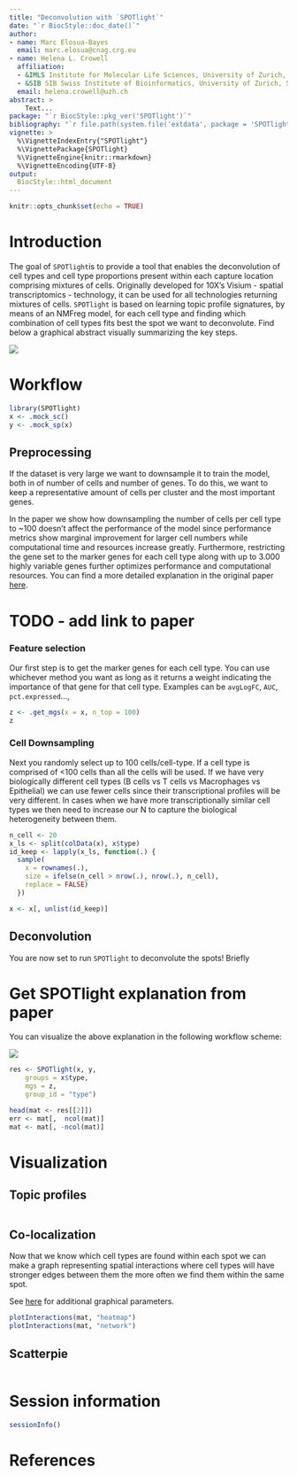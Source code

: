 ```yaml
---
title: "Deconvolution with `SPOTlight`"
date: "`r BiocStyle::doc_date()`"
author:
- name: Marc Elosua-Bayes
  email: marc.elosua@cnag.crg.eu
- name: Helena L. Crowell
  affiliation:
  - &IMLS Institute for Molecular Life Sciences, University of Zurich, Switzerland
  - &SIB SIB Swiss Institute of Bioinformatics, University of Zurich, Switzerland
  email: helena.crowell@uzh.ch
abstract: >
    Text...
package: "`r BiocStyle::pkg_ver('SPOTlight')`"
bibliography: "`r file.path(system.file('extdata', package = 'SPOTlight'), 'refs.bib')`"
vignette: >
  %\VignetteIndexEntry{"SPOTlight"}
  %\VignettePackage{SPOTlight}
  %\VignetteEngine{knitr::rmarkdown}
  %\VignetteEncoding{UTF-8}
output: 
  BiocStyle::html_document
---
```


```r
knitr::opts_chunk$set(echo = TRUE)
```

# Introduction

The goal of `SPOTlight`is to provide a tool that enables the deconvolution of 
cell types and cell type proportions present within each capture location 
comprising mixtures of cells. Originally developed for 10X's Visium - spatial
transcriptomics - technology, it can be used for all technologies returning
mixtures of cells. `SPOTlight` is based on learning topic profile signatures,
by means of an NMFreg model, for each cell type and finding which combination of
cell types fits best the spot we want to deconvolute. Find below a graphical
abstract visually summarizing the key steps.


![](../inst/extdata/schematic.png)

# Workflow

```r
library(SPOTlight)
x <- .mock_sc()
y <- .mock_sp(x)
```

## Preprocessing

If the dataset is very large we want to downsample it to train the model, 
both in of number of cells and number of genes. To do this, we want to keep
a representative amount of cells per cluster and the most important genes. 

In the paper we show how downsampling the number of cells per cell type to ~100
doesn't affect the performance of the model since performance metrics show
marginal improvement for larger cell numbers while computational time and
resources increase greatly. Furthermore, restricting the gene set to the marker
genes for each cell type along with up to 3.000 highly variable genes further
optimizes performance and computational resources. You can find a more detailed
explanation in the original paper [here]().

# TODO - add link to paper

### Feature selection
Our first step is to get the marker genes for each cell type. You can use
whichever method you want as long as it returns a weight indicating the importance
of that gene for that cell type. Examples can be `avgLogFC`, `AUC`,
`pct.expressed`..., 
```r
z <- .get_mgs(x = x, n_top = 100)
z
```

### Cell Downsampling

Next you randomly select up to 100 cells/cell-type. If a cell type
is comprised of <100 cells than all the cells will be used. If we have very
biologically different cell types (B cells vs T cells vs Macrophages vs
Epithelial) we can use fewer cells since their transcriptional profiles will 
be very different. In cases when we have more transcriptionally similar cell
types we then need to increase our N to capture the biological heterogeneity
between them.

```r
n_cell <- 20
x_ls <- split(colData(x), x$type)
id_keep <- lapply(x_ls, function(.) {
  sample(
    x = rownames(.),
    size = ifelse(n_cell > nrow(.), nrow(.), n_cell),
    replace = FALSE)
  })

x <- x[, unlist(id_keep)]
```

## Deconvolution

You are now set to run `SPOTlight` to deconvolute the spots! Briefly 

# Get SPOTlight explanation from paper

You can visualize the above explanation in the following workflow scheme:

![](../inst/extdata/workflow.png)

```r
res <- SPOTlight(x, y, 
    groups = x$type,
    mgs = z, 
    group_id = "type")
```

```r
head(mat <- res[[2]])
err <- mat[,  ncol(mat)]
mat <- mat[, -ncol(mat)]
```

# Visualization

## Topic profiles

```r

```

## Co-localization

Now that we know which cell types are found within each spot we can make a graph 
representing spatial interactions where cell types will have stronger edges 
between them the more often we find them within the same spot. 

See [here](https://www.r-graph-gallery.com/network.html) for additional graphical parameters.

```r
plotInteractions(mat, "heatmap")
plotInteractions(mat, "network")
```

## Scatterpie

```r

```

# Session information

```r
sessionInfo()
```

# References
